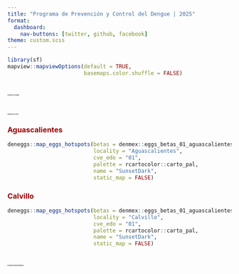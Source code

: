 ```yaml
---
title: "Programa de Prevención y Control del Dengue | 2025"
format: 
  dashboard:
    nav-buttons: [twitter, github, facebook]
theme: custom.scss
---
```


```r
library(sf)
mapview::mapviewOptions(default = TRUE,
                        basemaps.color.shuffle = FALSE)
```


# [**Hotspots de Dengue**]{style="font-size:2pt"}

::: panel-tabset

:::

# [**Hotspots de Vector**]{style="font-size:2pt"}

::: panel-tabset
### [**Aguascalientes**]{style="color:#990000"}
```r
deneggs::map_eggs_hotspots(betas = denmex::eggs_betas_01_aguascalientes,
                           locality = "Aguascalientes",
                           cve_edo = "01",
                           palette = rcartocolor::carto_pal,
                           name = "SunsetDark",
                           static_map = FALSE)
```


### [**Calvillo**]{style="color:#990000"}
```r
deneggs::map_eggs_hotspots(betas = denmex::eggs_betas_01_aguascalientes,
                           locality = "Calvillo",
                           cve_edo = "01",
                           palette = rcartocolor::carto_pal,
                           name = "SunsetDark",
                           static_map = FALSE)
```



:::


# [**Escenarios Epidemiológicos**]{style="font-size:2pt"}

::: panel-tabset
:::

